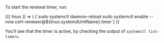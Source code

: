 To start the renewal timer, run:

<DocConfig>
  {({ linux }) => (
    <CodeBlock autoCopy language="bash">
      {`sudo systemctl daemon-reload
sudo systemctl enable --now cert-renewer@${linux.systemdUnitName}.timer`}
    </CodeBlock>
  )}
</DocConfig>

You'll see that the timer is active, by checking the output of `systemctl list-timers`.
